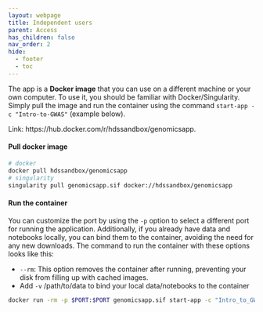 ```yaml
---
layout: webpage
title: Independent users
parent: Access
has_children: false
nav_order: 2
hide:
  - footer
  - toc
---
```


The app is a **Docker image** that you can use on a different machine or your own computer. To use it, you should be familiar with Docker/Singularity. Simply pull the image and run the container using the command `start-app -c "Intro-to-GWAS"` (example below).

Link: https://hub.docker.com/r/hdssandbox/genomicsapp. 

#### Pull docker image 
```.bash
# docker
docker pull hdssandbox/genomicsapp
# singularity
singularity pull genomicsapp.sif docker://hdssandbox/genomicsapp 
```

#### Run the container 
You can customize the port by using the `-p` option to select a different port for running the application. Additionally, if you already have data and notebooks locally, you can bind them to the container, avoiding the need for any new downloads. The command to run the container with these options looks like this:

- `--rm`: This option removes the container after running, preventing your disk from filling up with cached images.
- Add `-v` /path/to/data to bind your local data/notebooks to the container
   
```.bash
docker run -rm -p $PORT:$PORT genomicsapp.sif start-app -c "Intro_to_GWAS" -p $PORT
```